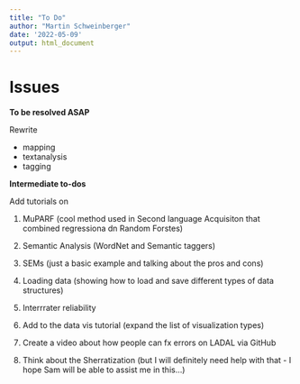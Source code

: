 ```yaml
---
title: "To Do"
author: "Martin Schweinberger"
date: '2022-05-09'
output: html_document
---
```


# Issues

**To be resolved ASAP**

Rewrite

* mapping
* textanalysis
* tagging

**Intermediate to-dos**

Add tutorials on

1. MuPARF (cool method used in Second language Acquisiton that combined regressiona dn Random Forstes)

2. Semantic Analysis (WordNet and Semantic taggers)

3. SEMs (just a basic example and talking about the pros and cons)

4. Loading data (showing how to load and save different types of data structures)

5. Interrrater reliability

6. Add to the data vis tutorial (expand the list of visualization types)

7. Create a video about how people can fx errors on LADAL via GitHub

8. Think about the Sherratization (but I will definitely need help with that - I hope Sam will be able to assist me in this...)


